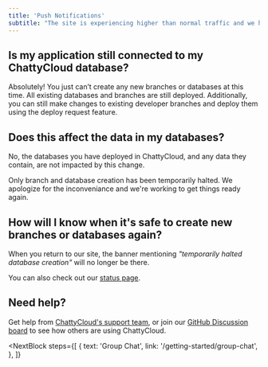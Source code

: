 ```yaml
---
title: 'Push Notifications'
subtitle: "The site is experiencing higher than normal traffic and we have temporarily halted database creation."
---
```


## Is my application still connected to my ChattyCloud database?
Absolutely! You just can’t create any new branches or databases at this time. All existing databases and branches are still deployed. Additionally, you can still make changes to existing developer branches and deploy them using the deploy request feature.

## Does this affect the data in my databases?
No, the databases you have deployed in ChattyCloud, and any data they contain, are not impacted by this change.

Only branch and database creation has been temporarily halted. We apologize for the inconveniance and we're working to get things ready again. 

## How will I know when it's safe to create new branches or databases again?
When you return to our site, the banner mentioning _"temporarily halted database creation"_ will no longer be there.

You can also check out our [status page](http://chatty-cloud.freshstatus.io/).

## Need help?
Get help from [ChattyCloud's support team](https://www.chatty-cloud.com/support), or join our [GitHub Discussion board](https://github.com/chatty-cloud/beta/discussions) to see how others are using ChattyCloud.
 
<NextBlock
  steps={[
    {
      text: 'Group Chat',
      link: '/getting-started/group-chat',
    },
  ]}
></NextBlock>
